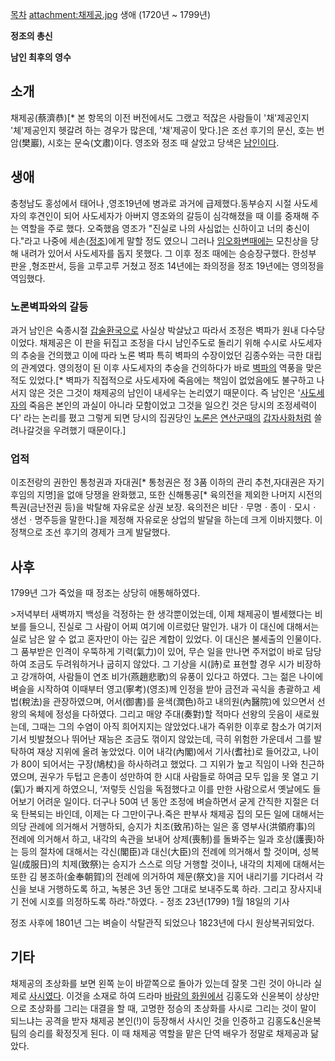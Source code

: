 [[목차]]
attachment:채제공.jpg
생애 (1720년 ~ 1799년)

'''정조의 총신'''
 
'''남인 최후의 영수'''
== 소개 ==
채제공(蔡濟恭)[* 본 항목의 이전 버전에서도 그랬고 적잖은 사람들이 '채'제공인지 '체'제공인지 헷갈려 하는 경우가 많은데, '채'제공이 맞다.]은 조선 후기의 문신, 호는 번암(樊巖), 시호는 문숙(文肅)이다. 영조와 정조 때 살았고 당색은 [[남인]]이다.

== 생애 ==
충청남도 홍성에서 태어나 ,영조19년에 병과로 과거에 급제했다.동부승지 시절 사도세자의 후견인이 되어 사도세자가 아버지 영조와의 갈등이 심각해졌을 때 이를 중재해 주는 역할을 주로 했다. 오죽했음 영조가 "진실로 나의 사심없는 신하이고 너의 충신이다."라고 나중에 세손([[정조]])에게 말할 정도 였으니 그러나  [[임오화변]]때에는 모친상을 당해 내려가 있어서 사도세자를 돕지 못했다. 그 이후 정조 때에는 승승장구했다. 한성부 판윤 ,형조판서, 등을 고루고루 거쳤고 정조 14년에는 좌의정을 정조 19년에는 영의정을 역임했다.

=== 노론벽파와의 갈등 ===
과거 남인은 숙종시절 [[갑술환국]]으로 사실상 박살났고 따라서 조정은 벽파가 원내 다수당이었다. 채제공은 이 판을 뒤집고 조정을 다시 남인주도로 돌리기 위해 수시로 사도세자의 추숭을 건의했고 이에 따라 노론 벽파 특히 벽파의 수장이었던 김종수와는 극한 대립의 관계였다. 영의정이 된 이후 사도세자의 추숭을 건의하다가 바로 [[벽파]]의 역풍을 맞은 적도 있었다.[* 벽파가 직접적으로 사도세자에 죽음에는 책임이 없었음에도 불구하고 나서지 않은 것은 그것이 채제공의 남인이 내세우는 논리였기 때문이다. 즉 남인은 '[[사도세자]]의 죽음은 본인의 과실이 아니라 모함이었고 그것을 일으킨 것은 당시의 조정세력이다' 라는 논리를 폈고 그렇게 되면 당시의 집권당인 [[노론]]은 [[연산군]]때의 [[갑자사화]]처럼 쓸려나갈것을 우려했기 때문이다.]

=== 업적 ===
이조전랑의 권한인 통청권과 자대권[* 통청권은 정 3품 이하의 관리 추천,자대권은 자기 후임의 지명]을 없애 당쟁을 완화했고, 또한 신해통공[* 육의전을 제외한 나머지 시전의 특권(금난전권 등)을 박탈해 자유로운 상권 보장. 육의전은 비단ㆍ무명ㆍ종이ㆍ모시ㆍ생선ㆍ명주등을 말한다.]을 제정해 자유로운 상업의 발달을 하는데 크게 이바지했다. 이 정책으로 조선 후기의 경제가 크게 발달했다.

== 사후 ==
1799년 그가 죽었을 때 정조는 상당히 애통해하였다. 

>저녁부터 새벽까지 백성을 걱정하는 한 생각뿐이었는데, 이제 채제공이 별세했다는 비보를 들으니, 진실로 그 사람이 어찌 여기에 이르렀단 말인가. 내가 이 대신에 대해서는 실로 남은 알 수 없고 혼자만이 아는 깊은 계합이 있었다. 이 대신은 불세출의 인물이다. 그 품부받은 인격이 우뚝하게 기력(氣力)이 있어, 무슨 일을 만나면 주저없이 바로 담당하여 조금도 두려워하거나 굽히지 않았다. 그 기상을 시(詩)로 표현할 경우 시가 비장하고 강개하여, 사람들이 연조 비가(燕趙悲歌)의 유풍이 있다고 하였다. 그는 젊은 나이에 벼슬을 시작하여 이때부터 영고(寧考)(영조)께 인정을 받아 금전과 곡식을 총괄하고 세법(稅法)을 관장하였으며, 어서(御書)를 윤색(潤色)하고 내의원(內醫院)에 있으면서 선왕의 옥체에 정성을 다하였다. 그리고 매양 주대(奏對)할 적마다 선왕의 웃음이 새로웠는데, 그때는 그의 수염이 아직 희어지지는 않았었다.내가 즉위한 이후로 참소가 여기저기서 빗발쳤으나 뛰어난 재능은 조금도 꺾이지 않았는데, 극히 위험한 가운데서 그를 발탁하여 재상 지위에 올려 놓았었다. 이어 내각(內閣)에서 기사(耆社)로 들어갔고, 나이가 80이 되어서는 구장(鳩杖)을 하사하려고 했었다. 그 지위가 높고 직임이 나와 친근하였으며, 권우가 두텁고 은총이 성만하여 한 시대 사람들로 하여금 모두 입을 못 열고 기(氣)가 빠지게 하였으니, ‘저렇듯 신임을 독점했다고 이를 만한 사람으로서 옛날에도 들어보기 어려운 일이다. 더구나 50여 년 동안 조정에 벼슬하면서 굳게 간직한 지절은 더욱 탄복되는 바인데, 이제는 다 그만이구나.죽은 판부사 채제공 집의 모든 일에 대해서는 의당 관례에 의거해서 거행하되, 승지가 치조(致吊)하는 일은 홍 영부사(洪領府事)의 전례에 의거해서 하고, 내각의 속관을 보내어 상제(喪制)를 돌봐주는 일과 호상(護喪)하는 등의 절차에 대해서는 각신(閣臣)과 대신(大臣)의 전례에 의거해서 할 것이며, 성복일(成服日)의 치제(致祭)는 승지가 스스로 의당 거행할 것이나, 내각의 치제에 대해서는 또한 김 봉조하(金奉朝賀)의 전례에 의거하여 제문(祭文)을 지어 내리기를 기다려서 각신을 보내 거행하도록 하고, 녹봉은 3년 동안 그대로 보내주도록 하라. 그리고 장사지내기 전에 시호를 의정하도록 하라."하였다. - 정조 23년(1799) 1월 18일의 기사

정조 사후에 1801년 그는 벼슬이 삭탈관직 되었으나 1823년에 다시 원상복귀되었다.

== 기타 ==
채제공의 초상화를 보면 왼쪽 눈이 바깥쪽으로 돌아가 있는데 잘못 그린 것이 아니라 실제로 [[사시]]였다. 이것을 소재로 하여 드라마 [[바람의 화원]]에서 김홍도와 신윤복이 상상만으로 초상화를 그리는 대결을 할 때, 고명한 정승의 초상화를 사시로 그리는 것이 말이 되느냐는 공격을 받자 채제공 본인(!)이 등장해서 사시인 것을 인증하고 김홍도&신윤복 팀의 승리를 확정짓게 된다. 이 때 채제공 역할을 맡은 단역 배우가 정말로 채제공과 닮았다.

